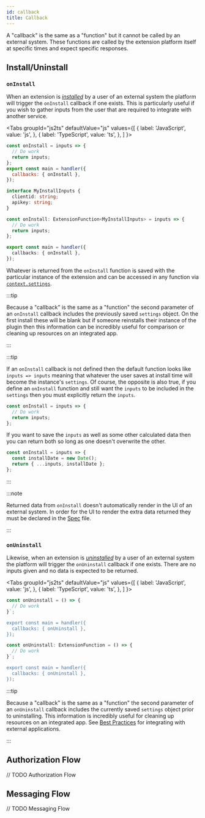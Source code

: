 ```yaml
---
id: callback
title: Callback
---
```



A "callback" is the same as a "function" but it cannot be called by an external system. These functions are called by the extension platform itself at specific times and expect specific responses.

## Install/Uninstall

### `onInstall`

When an extension is [_installed_](./lifecycle#installation) by a user of an external system the platform will trigger the `onInstall` callback if one exists. This is particularly useful if you wish to gather inputs from the user that are required to integrate with another service.

<Tabs
groupId="js2ts"
defaultValue="js"
values={[
  { label: 'JavaScript', value: 'js', },
  { label: 'TypeScript', value: 'ts', },
]
}>
<TabItem value="js">


```js
const onInstall = inputs => {
  // Do work
  return inputs;
};
export const main = handler({
  callbacks: { onInstall },
});
```

</TabItem>
<TabItem value="ts">


```ts
interface MyInstallInputs {
  clientid: string;
  apikey: string;
}

const onInstall: ExtensionFunction<MyInstallInputs> = inputs => {
  // Do work
  return inputs;
};

export const main = handler({
  callbacks: { onInstall },
});
```

</TabItem>
</Tabs>


Whatever is returned from the `onInstall` function is saved with the particular instance of the extension and can be accessed in any function via [`context.settings`](./function#context).

:::tip

Because a "callback" is the same as a "function" the second parameter of an `onInstall` callback includes the previously saved `settings` object. On the first install these will be blank but if someone reinstalls their instance of the plugin then this information can be incredibly useful for comparison or cleaning up resources on an integrated app.

:::

:::tip

If an `onInstall` callback is not defined then the default function looks like `inputs => inputs` meaning that whatever the user saves at install time will become the instance's `settings`. Of course, the opposite is also true, if you define an `onInstall` function and still want the `inputs` to be included in the `settings` then you must explicitly return the `inputs`.

```js
const onInstall = inputs => {
  // Do work
  return inputs;
};
```

If you want to save the `inputs` as well as some other calculated data then you can return both so long as one doesn't overwrite the other.

```js
const onInstall = inputs => {
  const installDate = new Date();
  return { ...inputs, installDate };
};
```

:::

:::note

Returned data from `onInstall` doesn't automatically render in the UI of an external system. In order for the UI to render the extra data returned they must be declared in the [Spec](./spec) file.

:::

### `onUninstall`

Likewise, when an extension is [_uninstalled_](./lifecycle#uninstalling) by a user of an external system the platform will trigger the `onUninstall` callback if one exists. There are no inputs given and no data is expected to be returned.

<Tabs
groupId="js2ts"
defaultValue="js"
values={[
  { label: 'JavaScript', value: 'js', },
  { label: 'TypeScript', value: 'ts', },
]
}>
<TabItem value="js">


```js
const onUninstall = () => {
  // Do work
}`;

export const main = handler({
  callbacks: { onUninstall },
});
```

</TabItem>
<TabItem value="ts">


```ts
const onUninstall: ExtensionFunction = () => {
  // Do work
}`;

export const main = handler({
  callbacks: { onUninstall },
});
```

</TabItem>
</Tabs>


:::tip

Because a "callback" is the same as a "function" the second parameter of an `onUninstall` callback includes the currently saved `settings` object prior to uninstalling. This information is incredibly useful for cleaning up resources on an integrated app. See [Best Practices](../advanced/best_practices#external-integrations) for integrating with external applications.

:::

## Authorization Flow

// TODO Authorization Flow

## Messaging Flow

// TODO Messaging Flow
